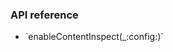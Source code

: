 <PlatformWrapper platform="ios">

### API reference

- <Link to="{{Global.API_REF_IOS_ROOT_RTC_KIT}}/agorartcenginekit/enablecontentinspect(_:config:)">`enableContentInspect(_:config:)`</Link>
</PlatformWrapper>